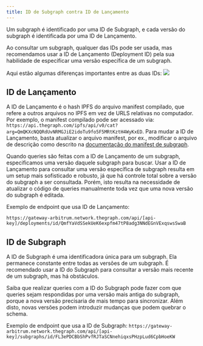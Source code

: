 ```yaml
---
title: ID de Subgraph contra ID de Lançamento
---
```


Um subgraph é identificado por uma ID de Subgraph, e cada versão do subgraph é identificada por uma ID de Lançamento.

Ao consultar um subgraph, qualquer das IDs pode ser usada, mas recomendamos usar a ID de Lançamento (Deployment ID) pela sua habilidade de especificar uma versão específica de um subgraph.

Aqui estão algumas diferenças importantes entre as duas IDs: ![](/img/subgraph-id-vs-deployment-id.png)

## ID de Lançamento

A ID de Lançamento é o hash IPFS do arquivo manifest compilado, que refere a outros arquivos no IPFS em vez de URLS relativas no computador. Por exemplo, o manifest compilado pode ser acessado via: `https://api.thegraph.com/ipfs/api/v0/cat?arg=QmQKXcNQQRdUvNRMGJiE2idoTu9fo5F5MRtKztH4WyKxED`. Para mudar a ID de Lançamento, basta atualizar o arquivo manifest, por ex., modificar o arquivo de descrição como descrito na [documentação do manifest de subgraph](https://github.com/graphprotocol/graph-node/blob/master/docs/subgraph-manifest.md#13-top-level-api).

Quando queries são feitas com a ID de Lançamento de um subgraph, especificamos uma versão daquele subgraph para buscar. Usar a ID de Lançamento para consultar uma versão específica de subgraph resulta em um setup mais sofisticado e robusto, já que há controle total sobre a versão do subgraph a ser consultada. Porém, isto resulta na necessidade de atualizar o código de queries manualmente toda vez que uma nova versão do subgraph é editada.

Exemplo de endpoint que usa ID de Lançamento:

`https://gateway-arbitrum.network.thegraph.com/api/[api-key]/deployments/id/QmfYaVdSSekUeK6expfm47tP8adg3NNdEGnVExqswsSwaB`

## ID de Subgraph

A ID de Subgraph é uma identificadora única para um subgraph. Ela permanece constante entre todas as versões de um subgraph. É recomendado usar a ID do Subgraph para consultar a versão mais recente de um subgraph, mas há obstáculos.

Saiba que realizar queries com a ID do Subgraph pode fazer com que queries sejam respondidas por uma versão mais antiga do subgraph, porque a nova versão precisaria de mais tempo para sincronizar. Além disto, novas versões podem introduzir mudanças que podem quebrar o schema.

Exemplo de endpoint que usa a ID de Subgraph: `https://gateway-arbitrum.network.thegraph.com/api/[api-key]/subgraphs/id/FL3ePDCBbShPvfRJTaSCNnehiqxsPHzpLud6CpbHoeKW`

